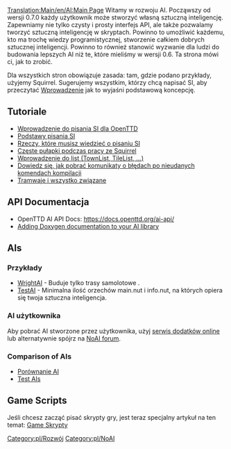 <!--{{en/Note|The user page is here: [[Main/en/AI settings]]}}-->
{{pl/Informacja|Strona użytkownika jest tutaj: [[Main/pl/Ustawienia SI|Ustawienia SI]]}}
[[Translation:Main/en/AI:Main Page]]
<!--{{en/NoAI}}-->
{{pl/NoAI}} 
<!-- Template:NoAI/Pl -->
Witamy w rozwoju AI. Począwszy od wersji 0.7.0 każdy użytkownik może stworzyć własną sztuczną inteligencję. Zapewniamy nie tylko czysty i prosty interfejs API, ale także pozwalamy tworzyć sztuczną inteligencję w skryptach. Powinno to umożliwić każdemu, kto ma trochę wiedzy programistycznej, stworzenie całkiem dobrych sztucznej inteligencji. Powinno to również stanowić wyzwanie dla ludzi do budowania lepszych AI niż te, które mieliśmy w wersji 0.6. Ta strona mówi ci, jak to zrobić.

Dla wszystkich stron obowiązuje zasada: tam, gdzie podano przykłady, użyjemy Squirrel. Sugerujemy wszystkim, którzy chcą napisać SI, aby przeczytać [[Main/pl/SI:Introduction|Wprowadzenie]] jak to wyjaśni podstawową koncepcję.

== Tutoriale ==
* [[Main/pl/SI:Introduction|Wprowadzenie do pisania SI dla OpenTTD]]
* [[Main/pl/SI:Basics|Podstawy pisania SI]]
* [[Main/pl/SI:Need To Know|Rzeczy, które musisz wiedzieć o pisaniu SI]]
* [[Main/pl/SI:SQ pitfalls|Częste pułapki podczas pracy ze Squirrel]]
* [[Main/pl/SI:Lists|Wprowadzenie do list (TownList, TileList, ...)]]
* [[Main/pl/SI:Last Error|Dowiedz się, jak pobrać komunikaty o błędach po nieudanych komendach kompilacji]]
* [[Main/pl/SI:Trams|Tramwaje i wszystko związane]]

== API Documentacja ==
* OpenTTD AI API Docs: https://docs.openttd.org/ai-api/
* [[Main/en/AI:Doxygen Documentation|Adding Doxygen documentation to your AI library]]

== AIs ==
=== Przykłady ===
* [[Main/pl/SI:WrightAI|WrightAI]] - Buduje tylko trasy samolotowe .
* [[Main/pl/SI:TestAI|TestAI]] - Minimalna ilość orzechów main.nut i info.nut, na których opiera się twoja sztuczna inteligencja.

=== AI użytkownika ===
Aby pobrać AI stworzone przez użytkownika, użyj [[Main/pl/Serwis Dodatków|serwis dodatków online]] lub alternatywnie spójrz na [http://www.tt-forums.net/viewforum.php?f=65 NoAI forum].

=== Comparison of AIs ===
* [[Main/pl/Porównanie AI|Porównanie AI]]
* [[Main/en/AI:Test AIs|Test AIs]]

<!--{{en/Feature|0.7}}-->{{pl/Zgodne Wersje|0.7}}

== Game Scripts ==
Jeśli chcesz zacząć pisać skrypty gry, jest teraz specjalny artykuł na ten temat: [[Main/pl/GS|Game Skrypty]]

[[Category:pl/Rozwój]] [[Category:pl/NoAI]]